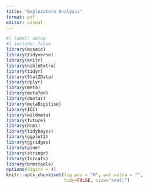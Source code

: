 ```yaml
---
title: "Exploratory Analysis"
format: pdf
editor: visual
---
```


```r
#| label: setup
#| include: false
library(mosaic)
library(tidyverse)
library(knitr)
library(kableExtra)
library(tidyr)
library(Stat2Data)
library(dplyr)
library(meta)
library(metafor)
library(dmetar)
library(metaDigitise)
library(ICC)
library(wildmeta)
library(future)
library(brms)
library(tidybayes)
library(ggplot2)
library(ggridges)
library(glue)
library(stringr)
library(forcats)
library(brmstools)
options(digits = 4)
knitr::opts_chunk$set(fig.pos = "H", out.extra = "",
                      tidy=FALSE, size="small")
```
